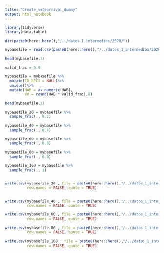 ```yaml
---
title: "Create_votearrival_dummy"
output: html_notebook
---
```



```r
library(tidyverse)
library(data.table)

dir(paste0(here::here(),"/../datos_1_intermedios/2020/"))

mybasefile = read.csv(paste0(here::here(),"/../datos_1_intermedios/2020/z010R_geopadron_mesas_2020_ALL.csv"),colClasses = "character")

head(mybasefile,3)
```
```r
valid_frac = 0.9

mybasefile = mybasefile %>%
  mutate(ID_RECI = NULL)%>%
  unique()%>%
  mutate(HAB = as.numeric(HAB),
         VV = round(HAB * valid_frac),0)

head(mybasefile,3)

mybasefile_20 = mybasefile %>%
  sample_frac(., 0.2)

mybasefile_40 = mybasefile %>%
  sample_frac(., 0.4)

mybasefile_60 = mybasefile %>%
  sample_frac(., 0.6)

mybasefile_80 = mybasefile %>%
  sample_frac(., 0.8)

mybasefile_100 = mybasefile %>%
  sample_frac(., 1)


write.csv(mybasefile_20 , file = paste0(here::here(),"/../datos_1_intermedios/2020/z050R_dummy_votearrival_20.csv"),
          row.names = FALSE, quote = TRUE)


write.csv(mybasefile_40 , file = paste0(here::here(),"/../datos_1_intermedios/2020/z050R_dummy_votearrival_40.csv"),
          row.names = FALSE, quote = TRUE)

write.csv(mybasefile_60 , file = paste0(here::here(),"/../datos_1_intermedios/2020/z050R_dummy_votearrival_60.csv"),
          row.names = FALSE, quote = TRUE)

write.csv(mybasefile_80 , file = paste0(here::here(),"/../datos_1_intermedios/2020/z050R_dummy_votearrival_80.csv"),
          row.names = FALSE, quote = TRUE)

write.csv(mybasefile_100 , file = paste0(here::here(),"/../datos_1_intermedios/2020/z050R_dummy_votearrival_100.csv"),
          row.names = FALSE, quote = TRUE)

```

